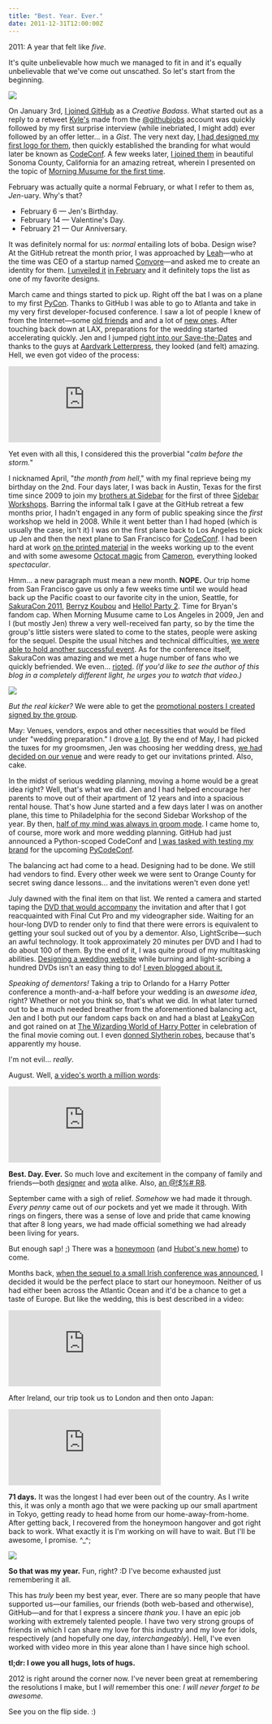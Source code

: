 ```yaml
---
title: "Best. Year. Ever."
date: 2011-12-31T12:00:00Z
---
```


2011: A year that felt like _five_.

It's quite unbelievable how much we managed to fit in and it's equally unbelievable that we've come out unscathed. So let's start from the beginning.

![](/journal/2011/best-year-ever/collabocats.jpg)

On January 3rd, [I joined GitHub][1] as a _Creative Badass_. What started out as a reply to a retweet [Kyle's][2] made from the [@githubjobs][3] account was quickly followed by my first surprise interview (while inebriated, I might add) ever followed by an offer letter... in a _Gist_. The very next day, [I had designed my first logo for them][4], then quickly established the branding for what would later be known as [CodeConf][5]. A few weeks later, [I joined them][6] in beautiful Sonoma County, California for an amazing retreat, wherein I presented on the topic of [Morning Musume for the first time][7].

February was actually quite a normal February, or what I refer to them as, _Jen_-uary. Why's that?

* February 6 — Jen's Birthday.
* February 14 — Valentine's Day.
* February 21 — Our Anniversary.

It was definitely normal for us: _normal_ entailing lots of boba. Design wise? At the GitHub retreat the month prior, I was approached by [Leah][8]—who at the time was CEO of a startup named [Convore][9]—and asked me to create an identity for them. [I unveiled it][10] [in February][11] and it definitely tops the list as one of my favorite designs.

March came and things started to pick up. Right off the bat I was on a plane to my first [PyCon][12]. Thanks to GitHub I was able to go to Atlanta and take in my very first developer-focused conference. I saw a lot of people I knew of from the Internet—some [old friends][13] and and a lot of [new ones][14]. After touching back down at LAX, preparations for the wedding started accelerating quickly. Jen and I jumped [right into our Save-the-Dates][15] and thanks to the guys at [Aardvark Letterpress][16], they looked (and felt) amazing. Hell, we even got video of the process:

<div class="video-wrapper">
    <div class="embed-container">
        <iframe src="https://player.vimeo.com/video/22378198?title=0&amp;byline=0&amp;portrait=0&amp;color=ffffff" frameborder="0" webkitAllowFullScreen="webkitAllowFullScreen" mozallowfullscreen="mozallowfullscreen" allowFullScreen="allowFullScreen"></iframe>
    </div>
</div>

Yet even with all this, I considered this the proverbial "_calm before the storm._"

I nicknamed April, "_the month from hell_," with my final reprieve being my birthday on the 2nd. Four days later, I was back in Austin, Texas for the first time since 2009 to join my [brothers at Sidebar][17] for the first of three [Sidebar Workshops][18]. Barring the informal talk I gave at the GitHub retreat a few months prior, I hadn't engaged in any form of public speaking since the _first_ workshop we held in 2008. While it went better than I had hoped (which is usually the case, isn't it) I was on the first plane back to Los Angeles to pick up Jen and then the next plane to San Francisco for [CodeConf][19]. I had been hard at work [on the printed material][20] in the weeks working up to the event and with some awesome [Octocat magic][21] from [Cameron][22], everything looked _spectacular_.

Hmm… a new paragraph must mean a new month. **NOPE.** Our trip home from San Francisco gave us only a few weeks time until we would head back up the Pacific coast to our favorite city in the union, Seattle, for [SakuraCon 2011][23], [Berryz Koubou][24] and [Hello! Party 2][25]. Time for Bryan's fandom cap. When Morning Musume came to Los Angeles in 2009, Jen and I (but mostly Jen) threw a very well-received fan party, so by the time the group's little sisters were slated to come to the states, people were asking for the sequel. Despite the usual hitches and technical difficulties, [we were able to hold another successful event][26]. As for the conference itself, SakuraCon was amazing and we met a huge number of fans who we quickly befriended. We even… [rioted][27]. _(If you'd like to see the author of this blog in a completely different light, he urges you to watch that video.)_

![](/journal/2011/best-year-ever/hellopartysignatures.jpg)

_But the real kicker?_ We were able to get the [promotional posters I created signed by the group][29].

May: Venues, vendors, expos and other necessities that would be filed under "wedding preparation." I drove [a lot][30]. By the end of May, I had picked the tuxes for my groomsmen, Jen was choosing her wedding dress, [we had decided on our venue][31] and were ready to get our invitations printed. Also, cake.

In the midst of serious wedding planning, moving a home would be a great idea right? Well, that's what we did. Jen and I had helped encourage her parents to move out of their apartment of 12 years and into a spacious rental house. That's how June started and a few days later I was on another plane, this time to Philadelphia for the second Sidebar Workshop of the year. By then, [half of my mind was always in groom mode][32]. I came home to, of course, more work and more wedding planning. GitHub had just announced a Python-scoped CodeConf and [I was tasked with testing my brand][33] for the upcoming [PyCodeConf][34].

The balancing act had come to a head. Designing had to be done. We still had vendors to find. Every other week we were sent to Orange County for secret swing dance lessons… and the invitations weren't even done yet!

July dawned with the final item on that list. We rented a camera and started taping the [DVD that would accompany][35] the invitation and after that I got reacquainted with Final Cut Pro and my videographer side. Waiting for an hour-long DVD to render only to find that there were errors is equivalent to getting your soul sucked out of you by a dementor. Also, LightScribe—such an awful technology. It took approximately 20 minutes per DVD and I had to do about 100 of them. By the end of it, I was quite proud of my multitasking abilities. [Designing a wedding website][36] while burning and light-scribing a hundred DVDs isn't an easy thing to do! [I even blogged about it.][37]

_Speaking of dementors!_ Taking a trip to Orlando for a Harry Potter conference a month-and-a-half before your wedding is an _awesome idea_, right? Whether or not you think so, that's what we did. In what later turned out to be a much needed breather from the aforementioned balancing act, Jen and I both put our fandom caps back on and had a blast at [LeakyCon][38] and got rained on at [The Wizarding World of Harry Potter][39] in celebration of the final movie coming out. I even [donned Slytherin robes][40], because that's apparently my house.

I'm not evil… _really_.

August. Well, [a video's worth a million words][41]:

<div class="video-wrapper">
    <div class="embed-container">
        <iframe src="https://player.vimeo.com/video/33142742?byline=0&amp;portrait=0" frameborder="0" webkitAllowFullScreen="webkitAllowFullScreen" mozallowfullscreen="mozallowfullscreen" allowFullScreen="allowFullScreen"></iframe>
    </div>
</div>

**Best. Day. Ever.** So much love and excitement in the company of family and friends—both [designer][42] and [wota][43] alike. Also, [an _@!$%#_ R8][44].

September came with a sigh of relief. _Somehow_ we had made it through. _Every penny_ came out of _our_ pockets and yet we made it through. With rings on fingers, there was a sense of love and pride that came knowing that after 8 long years, we had made official something we had already been living for years.

But enough sap! ;) There was a [honeymoon][45] (and [Hubot's new home][46]) to come.

Months back, [when the sequel to a small Irish conference was announced][47], I decided it would be the perfect place to start our honeymoon. Neither of us had either been across the Atlantic Ocean and it'd be a chance to get a taste of Europe. But like the wedding, this is best described in a video:

<div class="video-wrapper">
    <div class="embed-container">
        <iframe src="https://player.vimeo.com/video/33201079?byline=0&amp;portrait=0" frameborder="0" webkitAllowFullScreen="webkitAllowFullScreen" mozallowfullscreen="mozallowfullscreen" allowFullScreen="allowFullScreen"></iframe>
    </div>
</div>

After Ireland, our trip took us to London and then onto Japan:

<div class="video-wrapper">
    <div class="embed-container">
        <iframe src="https://player.vimeo.com/video/33203390?byline=0&amp;portrait=0" frameborder="0" webkitAllowFullScreen="webkitAllowFullScreen" mozallowfullscreen="mozallowfullscreen" allowFullScreen="allowFullScreen"></iframe>
    </div>
</div>

**71 days.** It was the longest I had ever been out of the country. As I write this, it was only a month ago that we were packing up our small apartment in Tokyo, getting ready to head home from our home-away-from-home. After getting back, I recovered from the honeymoon hangover and got right back to work. What exactly it is I'm working on will have to wait. But I'll be awesome, I promise. ^_^;

![](/journal/2011/best-year-ever/veloso530.jpg)

**So that was my year.** Fun, right? :D I've become exhausted just remembering it all.

This has _truly_ been my best year, ever. There are so many people that have supported us—our families, our friends (both web-based and otherwise), GitHub—and for that I express a sincere _thank you_. I have an epic job working with extremely talented people. I have two very strong groups of friends in which I can share my love for this industry and my love for idols, respectively (and hopefully one day, _interchangeably_). Hell, I've even worked with video more in this year alone than I have since high school.

**tl;dr: I owe you all hugs, lots of hugs.**

2012 is right around the corner now. I've never been great at remembering the resolutions I make, but I _will_ remember this one: _I will never forget to be awesome._

See you on the flip side. :)


[1]: https://github.com/blog/764-bryan-veloso-is-a-githubber
[2]: http://warpspire.com
[3]: http://twitter.com/githubjobs
[4]: http://dribbble.com/shots/95734-C-Octocat-C
[5]: http://codeconf.com
[6]: http://cl.ly/Czd6
[7]: http://speakerdeck.com/u/bryan/p/music-morning-musume
[8]: https://twitter.com/leahculver
[9]: http://convore.com
[10]: http://dribbble.com/shots/116180-Chat-Monster
[11]: http://dribbble.com/shots/112864-Convore
[12]: http://us.pycon.org/2011/home/
[13]: http://twitter.com/Gulopine
[14]: http://twitter.com/kennethreitz
[15]: http://dribbble.com/shots/148547-Save-the-Dates
[16]: http://www.aardvarkletterpress.com/
[17]: http://sidebarcreative.com
[18]: http://sidebarworkshops.com
[19]: http://statigr.am/p/50530673_7116
[20]: http://dribbble.com/shots/146662-CodeConf-Posters
[21]: http://octodex.github.com/swagtocat/
[22]: https://twitter.com/cameronmcefee
[23]: http://sakuracon.org
[24]: http://www.helloproject.com/berryzkobo/
[25]: http://party.hello-ranking.com/2011/
[26]: http://statigr.am/p/58054262_7116
[27]: https://www.youtube.com/watch?v=eCU1nFdeSi4
[28]: http://cl.ly/Czu5
[29]: http://statigr.am/p/58949700_93462
[30]: http://4.bp.blogspot.com/_D_Z-D2tzi14/S8TRIo4br3I/AAAAAAAACv4/Zh7_GcMlRKo/s400/ALOT.png
[31]: http://www.calamigos.com/
[32]: http://statigr.am/p/95358900_7116
[33]: http://dribbble.com/shots/183107-C-Snakes-C
[34]: http://py.codeconf.com/
[35]: http://vimeo.com/26306690
[36]: http://ren.ai/
[37]: http://avalonstar.com/legacy/blog/2011/jul/28/on-weddings-and-websites/
[38]: http://www.the-leaky-cauldron.org/2009/2/24/leakycon-2011-july-15-18-2011
[39]: http://www.universalorlando.com/harrypotter/
[40]: http://statigr.am/p/128493987_7116
[41]: http://vimeo.com/channels/renai
[42]: http://cl.ly/Czs4
[43]: http://cl.ly/CzDb
[44]: http://cl.ly/Czj2
[45]: http://konokoi.co/
[46]: http://hubot.github.com/
[47]: http://funconf.com/
